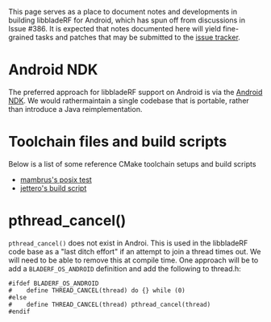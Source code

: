 
This page serves as a place to document notes and developments in building libbladeRF for Android, which has spun off from discussions in Issue #386. It is expected that notes documented here will yield fine-grained tasks and patches that may be submitted to the [https://www.github.com/nuand/bladeRF/issues issue tracker].

= Android NDK =
The preferred approach for libbladeRF support on Android is via the [https://developer.android.com/tools/sdk/ndk/index.html Android NDK].  We would rathermaintain a single codebase that is portable, rather than introduce a Java reimplementation.

= Toolchain files and build scripts =

Below is a list of some reference CMake toolchain setups and build scripts
* [https://github.com/mambrus/mixedmisc/tree/master/posixtest_android mambrus's posix test]
* [https://goo.gl/yfUatK jettero's build script]


= pthread_cancel() =
<code>pthread_cancel()</code> does not exist in Androi. This is used in the libbladeRF code base as a "last ditch effort" if an attempt to join a thread times out. We will need to be able to remove this at compile time.  One approach will be to add a <code>BLADERF_OS_ANDROID</code> definition and add the following to thread.h:

<pre>
#ifdef BLADERF_OS_ANDROID
#    define THREAD_CANCEL(thread) do {} while (0)
#else
#    define THREAD_CANCEL(thread) pthread_cancel(thread)
#endif
</pre>

